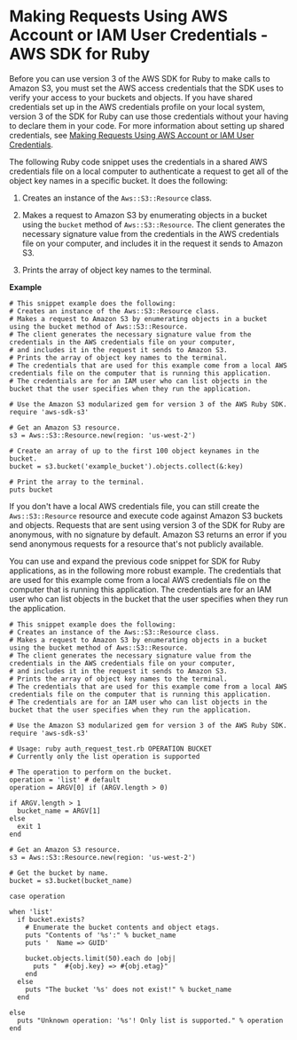 # Making Requests Using AWS Account or IAM User Credentials \- AWS SDK for Ruby<a name="AuthUsingAcctOrUserCredRuby"></a>

Before you can use version 3 of the AWS SDK for Ruby to make calls to Amazon S3, you must set the AWS access credentials that the SDK uses to verify your access to your buckets and objects\. If you have shared credentials set up in the AWS credentials profile on your local system, version 3 of the SDK for Ruby can use those credentials without your having to declare them in your code\. For more information about setting up shared credentials, see [Making Requests Using AWS Account or IAM User Credentials](AuthUsingAcctOrUserCredentials.mdx)\.

The following Ruby code snippet uses the credentials in a shared AWS credentials file on a local computer to authenticate a request to get all of the object key names in a specific bucket\. It does the following:

1. Creates an instance of the `Aws::S3::Resource` class\. 

1. Makes a request to Amazon S3 by enumerating objects in a bucket using the `bucket` method of `Aws::S3::Resource`\. The client generates the necessary signature value from the credentials in the AWS credentials file on your computer, and includes it in the request it sends to Amazon S3\.

1. Prints the array of object key names to the terminal\.

**Example**  

```
# This snippet example does the following:
# Creates an instance of the Aws::S3::Resource class. 
# Makes a request to Amazon S3 by enumerating objects in a bucket using the bucket method of Aws::S3::Resource. 
# The client generates the necessary signature value from the credentials in the AWS credentials file on your computer, 
# and includes it in the request it sends to Amazon S3.
# Prints the array of object key names to the terminal.
# The credentials that are used for this example come from a local AWS credentials file on the computer that is running this application. 
# The credentials are for an IAM user who can list objects in the bucket that the user specifies when they run the application.

# Use the Amazon S3 modularized gem for version 3 of the AWS Ruby SDK.
require 'aws-sdk-s3'

# Get an Amazon S3 resource.
s3 = Aws::S3::Resource.new(region: 'us-west-2')

# Create an array of up to the first 100 object keynames in the bucket.
bucket = s3.bucket('example_bucket').objects.collect(&:key)

# Print the array to the terminal.
puts bucket
```

If you don't have a local AWS credentials file, you can still create the `Aws::S3::Resource` resource and execute code against Amazon S3 buckets and objects\. Requests that are sent using version 3 of the SDK for Ruby are anonymous, with no signature by default\. Amazon S3 returns an error if you send anonymous requests for a resource that's not publicly available\.

You can use and expand the previous code snippet for SDK for Ruby applications, as in the following more robust example\. The credentials that are used for this example come from a local AWS credentials file on the computer that is running this application\. The credentials are for an IAM user who can list objects in the bucket that the user specifies when they run the application\.

```
# This snippet example does the following:
# Creates an instance of the Aws::S3::Resource class. 
# Makes a request to Amazon S3 by enumerating objects in a bucket using the bucket method of Aws::S3::Resource. 
# The client generates the necessary signature value from the credentials in the AWS credentials file on your computer, 
# and includes it in the request it sends to Amazon S3.
# Prints the array of object key names to the terminal.
# The credentials that are used for this example come from a local AWS credentials file on the computer that is running this application. 
# The credentials are for an IAM user who can list objects in the bucket that the user specifies when they run the application.

# Use the Amazon S3 modularized gem for version 3 of the AWS Ruby SDK.
require 'aws-sdk-s3'

# Usage: ruby auth_request_test.rb OPERATION BUCKET
# Currently only the list operation is supported

# The operation to perform on the bucket.
operation = 'list' # default
operation = ARGV[0] if (ARGV.length > 0)

if ARGV.length > 1
  bucket_name = ARGV[1]
else
  exit 1
end

# Get an Amazon S3 resource.
s3 = Aws::S3::Resource.new(region: 'us-west-2')

# Get the bucket by name.
bucket = s3.bucket(bucket_name)

case operation

when 'list'
  if bucket.exists?
    # Enumerate the bucket contents and object etags.
    puts "Contents of '%s':" % bucket_name
    puts '  Name => GUID'

    bucket.objects.limit(50).each do |obj|
      puts "  #{obj.key} => #{obj.etag}"
    end
  else
    puts "The bucket '%s' does not exist!" % bucket_name
  end

else
  puts "Unknown operation: '%s'! Only list is supported." % operation
end
```